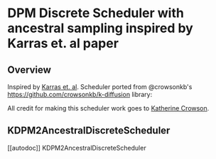 <!--Copyright 2023 The HuggingFace Team. All rights reserved.

Licensed under the Apache License, Version 2.0 (the "License"); you may not use this file except in compliance with
the License. You may obtain a copy of the License at

http://www.apache.org/licenses/LICENSE-2.0

Unless required by applicable law or agreed to in writing, software distributed under the License is distributed on
an "AS IS" BASIS, WITHOUT WARRANTIES OR CONDITIONS OF ANY KIND, either express or implied. See the License for the
specific language governing permissions and limitations under the License.
-->

# DPM Discrete Scheduler with ancestral sampling inspired by Karras et. al paper

## Overview

Inspired by [Karras et. al](https://arxiv.org/abs/2206.00364). Scheduler ported from @crowsonkb's https://github.com/crowsonkb/k-diffusion library:

All credit for making this scheduler work goes to [Katherine Crowson](https://github.com/crowsonkb/).

## KDPM2AncestralDiscreteScheduler
[[autodoc]] KDPM2AncestralDiscreteScheduler
